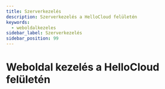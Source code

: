 ```yaml
---
title: Szerverkezelés
description: Szerverkezelés a HelloCloud felületén
keywords:
  - weboldalkezeles
sidebar_label: Szerverkezelés
sidebar_position: 99
---
```



# <FontAwesomeIcon icon="fa-duotone fa-file-invoice text-primary" /> Weboldal kezelés a HelloCloud felületén

<DocCardList />
